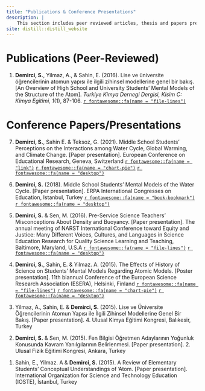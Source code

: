 ```yaml
---
title: "Publications & Conference Presentations"
description: |
    This section includes peer reviewed articles, thesis and papers presented in conferences related to elementary science education.
site: distill::distill_website
---
```


# Publications (Peer-Reviewed)

<p>
1. **Demirci, S.**, Yilmaz, A., & Sahin, E. (2016). Lise ve üniversite öğrencilerinin atomun yapısı ile ilgili zihinsel modellerine genel bir bakış. [An Overview of High School and University Students' Mental Models of the Structure of the Atom]. *Turkiye Kimya Dernegi Dergisi, Kisim C: Kimya Egitimi, 1*(1), 87-106. <a href = "https://dergipark.org.tr/en/pub/jotcsc/issue/30533/330312" target="_blank"> `r fontawesome::fa(name = "file-lines")`</a>
</p>



# Conference Papers/Presentations


<p>
7. **Demirci, S.**, Sahin E. & Teksoz, G. (2021). Middle School Students’ Perceptions on the Interactions among Water Cycle, Global Warming, and Climate Change. [Paper presentation]. European Conference on Educational Research, Geneva, Switzerland 
<a href = "https://eera-ecer.de/ecer-programmes/conference/26/contribution/50838/" target="_blank">`r fontawesome::fa(name = "link")`</a>
<a href= "https://drive.google.com/file/d/1B6fxqdtqb9nmFwyQRCInvKh_NdnTWS99/view?usp=share_link" target="_blank">`r fontawesome::fa(name = "chart-pie")`</a>
  <a href="https://drive.google.com/file/d/1EbV9umjzHm93g8318c3LUbvhkfNGalBY/view?usp=share_link" target="_blank"> `r fontawesome::fa(name = "desktop")`</a>
</p>

<p>
6. **Demirci, S.** (2018). Middle School Students’ Mental Models of the Water Cycle. [Paper presentation]. ERPA International Congresses on Education, Istanbul, Turkey
<a href = "https://www.erpacongress.com/upload/dosya/erpa-2018-e-book-of-proceedings-2018_with-isbn_15bc882e42ce0a.pdf" target="_blank">`r fontawesome::fa(name = "book-bookmark")`</a>
 <a href="https://drive.google.com/file/d/1HnQ_Z6KgBFMZfK-J5KF4jW5MQ_dPNAz6/view?usp=share_link" target="_blank"> `r fontawesome::fa(name = "desktop")`</a>
</p>

<p>
5. **Demirci, S.** & Sen, M. (2016). Pre-Service Science Teachers' Misconceptions About Density and Buoyancy. [Paper presentation]. The annual meeting of NARST International Conference toward Equity and Justice: Many Different Voices, Cultures, and Languages in Science Education Research for Quality Science Learning and Teaching, Baltimore, Maryland, U.S.A 
<a href="https://narst.org/sites/default/files/2019-07/2016_Abstracts.pdf" target="_blank">`r fontawesome::fa(name = "file-lines")`</a>
<a href="https://drive.google.com/file/d/1eqpFAIyUVf3nw6IXehpa-4oae0BigijZ/view?usp=share_link" target="_blank"> `r fontawesome::fa(name = "desktop")`</a>
</p>

<p>
4. **Demirci, S.**, Sahin, E. & Yilmaz. A. (2015). The Effects of History of Science on Students’ Mental Models Regarding Atomic Models. [Poster presentation]. 11th biannual Conference of the European Science Research Association (ESERA), Helsinki, Finland
<a href = "https://drive.google.com/file/d/1iE2yzRkhWDqfkFn6ISPVLRPYBsKJo-hO/view?usp=share_link" target="_blank"> `r fontawesome::fa(name = "file-lines")`</a>
<a href= "https://drive.google.com/file/d/1urvfk39iiJkTz_2dV2l5iFcpK5Q1-fM9/view?usp=share_link" target="_blank">`r fontawesome::fa(name = "chart-pie")`</a>
<a href="https://drive.google.com/file/d/1yBWkmymJQH6i6DaBRzoK2iQS02B7OO5K/view?usp=share_link" target="_blank"> `r fontawesome::fa(name = "desktop")`</a>
</p>

<p>
3. Yilmaz, A., Sahin, E. & **Demirci, S.** (2015). Lise ve Üniversite Öğrencilerinin Atomun Yapısı ile İlgili Zihinsel Modellerine Genel Bir Bakış. [Paper presentation]. 4. Ulusal Kimya Eğitimi Kongresi, Balıkesir, Turkey 
</p>

<p>
2. **Demirci, S.** & Sen, M. (2015). Fen Bilgisi Öğretmen Adaylarının Yoğunluk Konusunda Kavram Yanılgılarının Belirlenmesi. [Paper presentation]. 2. Ulusal Fizik Eğitimi Kongresi, Ankara, Turkey 
</p>

<p>
1. Sahin, E., Yilmaz. A & **Demirci, S.** (2015). A Review of Elementary Students’ Conceptual Understandings of ‘Atom. [Paper presentation]. International Organization for Science and Technology Education (IOSTE), İstanbul, Turkey
</p>